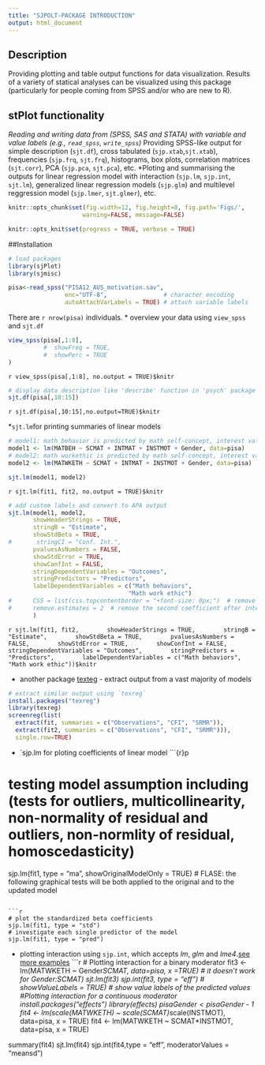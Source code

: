 ```yaml
---
title: "SJPOLT-PACKAGE INTRODUCTION"
output: html_document
---
```


## Description 
Providing plotting and table output functions for data visualization. Results of a variety of statical analyses can be visualized using this package (particularly for people coming from SPSS and/or who are new to R). 

## stPlot functionality
*Reading and writing data from (SPSS, SAS and STATA) with variable and value labels (e.g., `read_spss`, `write_spss`)
*Providing SPSS-like output for simple description (`sjt.df`), cross tabulated (`sjp.xtab`,`sjt.xtab`), frequencies (`sjp.frq`, `sjt.frq`), histograms, box plots, correlation matrices (`sjt.corr`), PCA (`sjp.pca`, `sjt.pca`), etc.
*Ploting and summarising the outputs for linear regression model with interaction (`sjp.lm`,  `sjp.int`, `sjt.lm`), generalized linear regression models (`sjp.glm`) and multilevel reggression model (`sjp.lmer`, `sjt.glmer`), etc. 

```r
knitr::opts_chunk$set(fig.width=12, fig.height=8, fig.path='Figs/',
                     warning=FALSE, message=FALSE)
```

```r
knitr::opts_knit$set(progress = TRUE, verbose = TRUE)
```

##Installation

```r
# load packages
library(sjPlot)
library(sjmisc)
```

```r
pisa<-read_spss("PISA12_AUS_motivation.sav", 
                enc="UTF-8",                # character encoding
                autoAttachVarLabels = TRUE) # attach variable labels
```
There are `r nrow(pisa)` individuals.
* overview your data using `view_spss` and `sjt.df`
```r
view_spss(pisa[,1:8],
          #  showFreq = TRUE, 
          #  showPerc = TRUE
)
```
`r view_spss(pisa[,1:8], no.output = TRUE)$knitr`

```r
# display data description like 'describe' function in 'psych' package
sjt.df(pisa[,10:15])
```
`r sjt.df(pisa[,10:15],no.output=TRUE)$knitr`

*`sjt.lm`for printing summaries of linear models
```r
# model1: math behavior is predicted by math self-concept, interest value, intrinsic value and gender
model1 <- lm(MATBEH ~ SCMAT + INTMAT + INSTMOT + Gender, data=pisa)
# model2: math workethic is predicted by math self-concept, interest value, intrinsic value and gender
model2 <- lm(MATWKETH ~ SCMAT + INTMAT + INSTMOT + Gender, data=pisa)
```

```r
sjt.lm(model1, model2)
```
`r sjt.lm(fit1, fit2, no.output = TRUE)$knitr`

```r
# add custom labels and convert to APA output
sjt.lm(model1, model2,
       showHeaderStrings = TRUE,
       stringB = "Estimate",
       showStdBeta = TRUE,
#       stringCI = "Conf. Int.",
       pvaluesAsNumbers = FALSE,
       showStdError = TRUE,
       showConfInt = FALSE,
       stringDependentVariables = "Outcomes",
       stringPredictors = "Predictors",
       labelDependentVariables = c("Math behaviors", 
                                  "Math work ethic")
#      CSS = list(css.topcontentborder = "+font-size: 0px;")  # remove intercept
#      remove.estimates = 2  # remove the second coefficient after intercept
       )       
```
`r sjt.lm(fit1, fit2,
       showHeaderStrings = TRUE,
       stringB = "Estimate",
       showStdBeta = TRUE,
       pvaluesAsNumbers = FALSE,
       showStdError = TRUE,
       showConfInt = FALSE,
       stringDependentVariables = "Outcomes",
       stringPredictors = "Predictors",
       labelDependentVariables = c("Math behaviors", 
                                  "Math work ethic"))$knitr`
                                  
* another package [texteg](http://cran.r-project.org/web/packages/texreg/texreg.pdf) - extract output from a vast majority of models                                  
```r
# extract similar output using `texreg`
install.packages("texreg")
library(texreg)
screenreg(list(
  extract(fit, summaries = c("Observations", "CFI", "SRMR")),
  extract(fit2, summaries = c("Observations", "CFI", "SRMR"))),
  single.row=TRUE)
```

* `sjp.lm for ploting coefficients of linear model
```{r}p

# testing model assumption including (tests for outliers, multicollinearity, non-normality of residual and outliers, non-normlity of residual, homoscedasticity)
sjp.lm(fit1, type = "ma",
       showOriginalModelOnly = TRUE) # FLASE: the following graphical tests will be both applied to the original and to the updated model
```

```r
# plot the standardized beta coefficients
sjp.lm(fit1, type = "std")           
# investigate each single predictor of the model
sjp.lm(fit1, type = "pred")          
```
* plotting interaction using `sjp.int`, which accepts _lm_, _glm_ and _lme4_.[see more examples](http://www.strengejacke.de/sjPlot/sjp.int/)
```r
# Plotting interaction for a binary moderator
fit3 <- lm(MATWKETH ~ Gender*SCMAT, data=pisa, 
           x =TRUE) # it doesn't work for Gender:SCMAT)
sjt.lm(fit3)
sjp.int(fit3, type = "eff")
     #   showValueLabels = TRUE) # show value labels of the predicted values
#Plotting interaction for a continuous moderator
install.packages("effects")
library(effects)
pisa$Gender < pisa$Gender - 1
fit4 <- lm(scale(MATWKETH) ~ scale(SCMAT)*scale(INSTMOT), data=pisa, x = TRUE)
fit4 <- lm(MATWKETH ~ SCMAT*INSTMOT, data=pisa, x = TRUE)

summary(fit4)
sjt.lm(fit4) 
sjp.int(fit4,type = "eff", moderatorValues = "meansd") 
